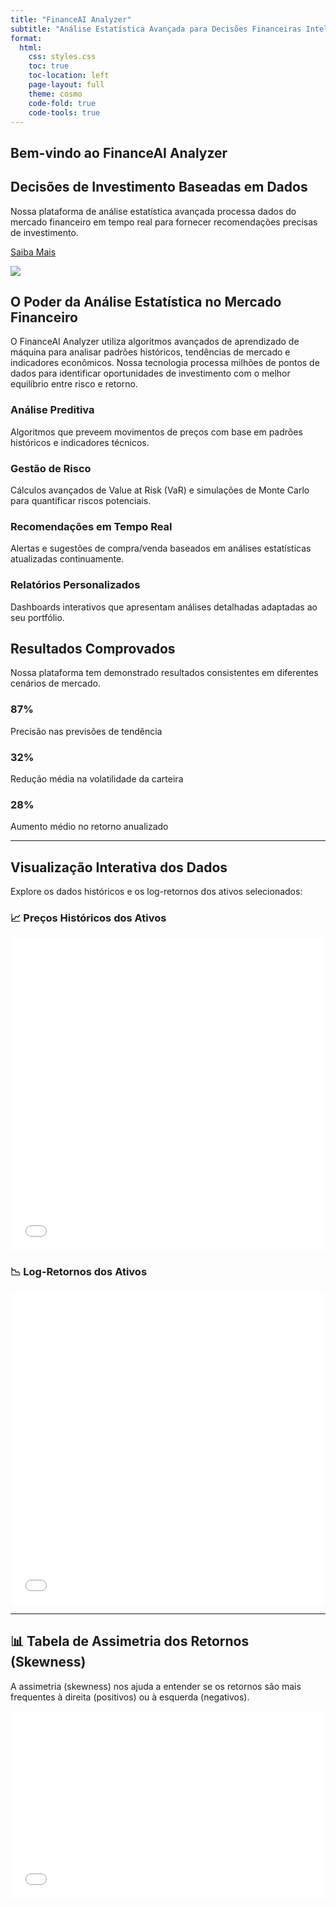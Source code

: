 ```yaml
---
title: "FinanceAI Analyzer"
subtitle: "Análise Estatística Avançada para Decisões Financeiras Inteligentes"
format:
  html:
    css: styles.css
    toc: true
    toc-location: left
    page-layout: full
    theme: cosmo
    code-fold: true
    code-tools: true
---
```


::: {.hero-section}
# Bem-vindo ao FinanceAI Analyzer

::: {.hero-content}
::: {.hero-text}
## Decisões de Investimento Baseadas em Dados

Nossa plataforma de análise estatística avançada processa dados do mercado financeiro em tempo real para fornecer recomendações precisas de investimento.

[Saiba Mais](#saiba-mais){.btn-primary}
:::

::: {.hero-image}
![](https://images.unsplash.com/photo-1611974789855-9c2a0a7236a3?ixlib=rb-1.2.1&auto=format&fit=crop&w=500&q=80)
:::
:::
:::

::: {#saiba-mais .section-container}
## O Poder da Análise Estatística no Mercado Financeiro

O FinanceAI Analyzer utiliza algoritmos avançados de aprendizado de máquina para analisar padrões históricos, tendências de mercado e indicadores econômicos. Nossa tecnologia processa milhões de pontos de dados para identificar oportunidades de investimento com o melhor equilíbrio entre risco e retorno.

::: {.features-grid}
::: {.feature-card}
### Análise Preditiva
Algoritmos que preveem movimentos de preços com base em padrões históricos e indicadores técnicos.
:::

::: {.feature-card}
### Gestão de Risco
Cálculos avançados de Value at Risk (VaR) e simulações de Monte Carlo para quantificar riscos potenciais.
:::

::: {.feature-card}
### Recomendações em Tempo Real
Alertas e sugestões de compra/venda baseados em análises estatísticas atualizadas continuamente.
:::

::: {.feature-card}
### Relatórios Personalizados
Dashboards interativos que apresentam análises detalhadas adaptadas ao seu portfólio.
:::
:::
:::

::: {.section-container .metrics-section}
## Resultados Comprovados

Nossa plataforma tem demonstrado resultados consistentes em diferentes cenários de mercado.

::: {.metrics-grid}
::: {.metric-card}
### 87%
Precisão nas previsões de tendência
:::

::: {.metric-card}
### 32%
Redução média na volatilidade da carteira
:::

::: {.metric-card}
### 28%
Aumento médio no retorno anualizado
:::
:::
:::
---

::: {.section-container}
## Visualização Interativa dos Dados

Explore os dados históricos e os log-retornos dos ativos selecionados:

::: {.chart-container}
### 📈 Preços Históricos dos Ativos
<iframe src="grafico_precos.html" width="100%" height="500px" frameborder="0"></iframe>
:::
::: {.chart-container}
### 📉 Log-Retornos dos Ativos
<iframe src="grafico_log_retornos.html" width="100%" height="500px" frameborder="0"></iframe>
:::
:::
<!-- FECHAMENTO do .section-container (agora está certo) -->


---

::: {.section-container}
## 📊 Tabela de Assimetria dos Retornos (Skewness)

A assimetria (skewness) nos ajuda a entender se os retornos são mais frequentes à direita (positivos) ou à esquerda (negativos).

<iframe src="tabela_assimetria.html" width="100%" height="300px" frameborder="0"></iframe>
:::
